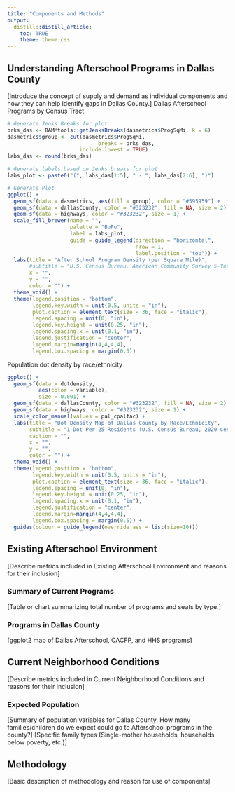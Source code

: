 ```yaml
---
title: "Components and Methods"
output:
  distill::distill_article:
    toc: TRUE
    theme: theme.css
---
```


## Understanding Afterschool Programs in Dallas County
[Introduce the concept of supply and demand as individual components and how they can help identify gaps in Dallas County.]
Dallas Afterschool Programs by Census Tract

```r
# Generate Jenks Breaks for plot
brks_das <- BAMMtools::getJenksBreaks(dasmetrics$ProgSqMi, k = 6)
dasmetrics$group <- cut(dasmetrics$ProgSqMi,
                             breaks = brks_das,
                       include.lowest = TRUE)
labs_das <- round(brks_das)

# Generate labels based on Jenks breaks for plot
labs_plot <- paste0("(", labs_das[1:5], " - ", labs_das[2:6], ")")

# Generate Plot
ggplot() +
  geom_sf(data = dasmetrics, aes(fill = group), color = "#595959") +
  geom_sf(data = dallasCounty, color = "#323232", fill = NA, size = 2) +
  geom_sf(data = highways, color = "#323232", size = 1) +
  scale_fill_brewer(name = "",
                    palette = "BuPu",
                    label = labs_plot,
                    guide = guide_legend(direction = "horizontal",
                                         nrow = 1,
                                         label.position = "top")) +
  labs(title = "After School Program Density (per Square Mile)",
       #subtitle = "U.S. Census Bureau, American Community Survey 5-Year Estimates 2020",
       x = "",
       y = "",
       color = "") +
  theme_void() +
  theme(legend.position = "bottom",
        legend.key.width = unit(0.5, units = "in"),
        plot.caption = element_text(size = 36, face = "italic"),
        legend.spacing = unit(0, "in"), 
        legend.key.height = unit(0.25, "in"), 
        legend.spacing.x = unit(0.1, "in"), 
        legend.justification = "center",
        legend.margin=margin(4,4,4,4),
        legend.box.spacing = margin(0.5))

```

Population dot density by race/ethnicity

```r
ggplot() +
  geom_sf(data = dotdensity,
          aes(color = variable),
          size = 0.001) +
  geom_sf(data = dallasCounty, color = "#323232", fill = NA, size = 2) +
  geom_sf(data = highways, color = "#323232", size = 1) +
  scale_color_manual(values = pal_cpalfac) +
  labs(title = "Dot Density Map of Dallas County by Race/Ethnicity",
       subtitle = "1 Dot Per 25 Residents (U.S. Census Bureau, 2020 Census)",
       caption = "",
       x = "",
       y = "",
       color = "") +
  theme_void() +
  theme(legend.position = "bottom",
        legend.key.width = unit(0.5, units = "in"),
        plot.caption = element_text(size = 36, face = "italic"),
        legend.spacing = unit(0, "in"), 
        legend.key.height = unit(0.25, "in"), 
        legend.spacing.x = unit(0.1, "in"), 
        legend.justification = "center",
        legend.margin=margin(4,4,4,4),
        legend.box.spacing = margin(0.5)) +
  guides(colour = guide_legend(override.aes = list(size=10)))

```
## Existing Afterschool Environment

[Describe metrics included in Existing Afterschool Environment and reasons for their inclusion]

### Summary of Current Programs

[Table or chart summarizing total number of programs and seats by type.]

### Programs in Dallas County

[ggplot2 map of Dallas Afterschool, CACFP, and HHS programs]

## Current Neighborhood Conditions

[Describe metrics included in Current Neighborhood Conditions and reasons for their inclusion]

### Expected Population

[Summary of population variables for Dallas County. How many families/children do we expect could go to Afterschool programs in the county?]
[Specific family types (Single-mother households, households below poverty, etc.)]

## Methodology 

[Basic description of methodology and reason for use of components]